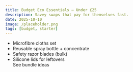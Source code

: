 ```yaml
---
title: Budget Eco Essentials — Under £25
description: Savvy swaps that pay for themselves fast.
date: 2025-10-10
image: /placeholder.png
tags: [budget, starter]
---
```


- Microfibre cloths set  
- Reusable spray bottle + concentrate  
- Safety razor blades (bulk)  
- Silicone lids for leftovers  
  <AmazonLink asin="B07PGL2N7J">See bundle ideas</AmazonLink>
